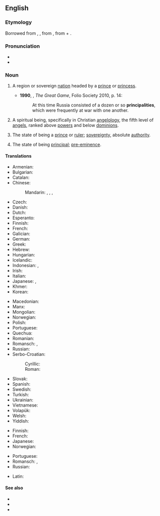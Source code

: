 {{also|Principality}}
==English==

===Etymology===
{{PIE root|en|keh₂p}}
Borrowed from {{bor|en|xno|principalté}}, {{der|en|frm|principalté}}, from {{der|en|LL.|prīncipālitās}}, from {{der|en|la|prīncipālis||principal}} + {{m|la|-tās}}.

===Pronunciation===
* {{IPA|/pɹɪnsɪˈpælɪti/|lang=en}}
* {{hyph|prin|ci|pal|i|ty|lang=en}}

===Noun===
{{en-noun|~|principalities}}

# {{lb|en|countable}} A region or sovereign [[nation]] headed by a [[prince]] or [[princess]]. {{defdate|from 14th c.}}
#* '''1990''', {{w|Peter Hopkirk}}, ''The Great Game'', Folio Society 2010, p. 14:
#*: At this time Russia consisted of a dozen or so '''principalities''', which were frequently at war with one another.
# {{lb|en|theology|countable}} A spiritual being, specifically in Christian [[angelology]], the fifth level of [[angel]]s, ranked above [[power]]s and below [[dominion]]s. {{defdate|from 16th c.}}
# {{lb|en|obsolete}} The state of being a [[prince]] or [[ruler]]; [[sovereignty]], absolute [[authority]]. {{defdate|14th-19th c.}}
# {{lb|en|now|_|rare}} The state of being [[principal]]; [[pre-eminence]]. {{defdate|from 14th c.}}

====Translations====
{{trans-top|region}}
* Armenian: {{t+|hy|իշխանապետություն}}
* Bulgarian: {{t-check|bg|княжество}}
* Catalan: {{t+|ca|principat|m}}
* Chinese:
*: Mandarin: {{t+|cmn|公國}}, {{t+|cmn|公国|tr=gōngguó}}, {{t|cmn|親王國}}, {{t|cmn|亲王国|tr=qīnwángguó}}
* Czech: {{t|cs|knížectví|n}}
* Danish: {{t|da|fyrstedømme|n}}
* Dutch: {{t+|nl|vorstendom|n}}
* Esperanto: {{t|eo|princlando}}
* Finnish: {{t+|fi|ruhtinaskunta}}
* French: {{t+|fr|principauté|f}}
* Galician: {{t|gl|principado|m}}
* German: {{t+|de|Fürstentum|n}}
* Greek: {{t+|el|πριγκιπάτο|n}}
* Hebrew: {{t+|he|נסיכות|f|tr=nesikhut}}
* Hungarian: {{t+|hu|fejedelemség}}
* Icelandic: {{t|is|furstadæmi|n}}
* Indonesian: {{t|id|kepangeranan}}, {{q|Liechtenstein}} {{t|id|keharyapatihan}}
* Irish: {{t|ga|prionsacht|f}}
* Italian: {{t+|it|principato|m}}
* Japanese: {{t+|ja|公国|tr=こうこく, kōkoku}}, {{q|around Germany}} {{t+|ja|侯国|tr=こうこく, kōkoku}}
* Khmer: {{t|km|ក្សត្របុរី|tr=ksat bo’rəy}}
* Korean: {{t-needed|ko}}
{{trans-mid}}
* Macedonian: {{t|mk|кне́жевство|n}}
* Manx: {{t|gv|prinsaght|f}}
* Mongolian: {{t-needed|mn}}
* Norwegian: {{t|no|fyrstedømme|n}}
* Polish: {{t+|pl|księstwo|n}}
* Portuguese: {{t+|pt|principado|m}}
* Quechua: {{t|qu|awkisuyu}}
* Romanian: {{t+|ro|principat|n}}
* Romansch: {{t|rm|principadi|m}} {{q|Rumantsch Grischun|Sursilvan|Surmiran|Puter|Vallader}}, {{t|rm|prinzipadi|m}} {{qualifier|Sutsilvan}}
* Russian: {{t+|ru|кня́жество|n}}
* Serbo-Croatian:
*: Cyrillic: {{t|sh|кне́жевина|f}}
*: Roman: {{t+|sh|knéževina|f}}
* Slovak: {{t|sk|kniežatstvo|n}}
* Spanish: {{t+|es|principado|m}}
* Swedish: {{t|sv|furstendöme|n}}
* Turkish: {{t+|tr|prenslik}}
* Ukrainian: {{t|uk|князі́вство|n}}
* Vietnamese: {{t|vi|công quốc}}
* Volapük: {{t+|vo|plinän}}
* Welsh: {{t|cy|tywysogaeth|f}}
* Yiddish: {{t-needed|yi}}
{{trans-bottom}}

{{trans-top|in angelology}}
* Finnish: {{t+|fi|hallitus}}
* French: {{t+|fr|principauté|f}}
* Japanese: {{t|ja|権天使|tr=ken-tenshi}}
* Norwegian: {{t|no|fyrstedømme|n}}
{{trans-mid}}
* Portuguese: {{t+|pt|principado|m}}
* Romansch: {{t|rm|principadi|m}} {{q|Rumantsch Grischun|Sursilvan|Surmiran|Puter|Vallader}}, {{t|rm|prinzipadi|m}} {{qualifier|Sutsilvan}}
* Russian: {{t+|ru|нача́ла|n-p}}
{{trans-bottom}}

{{checktrans-top}}
* Latin: {{t-check|la|prīncipālitās|f}}
{{trans-mid}}
{{trans-bottom}}

====See also====
* {{l|en|choirs of angels}}
* {{l|en|dominion}}
* {{l|en|power}}